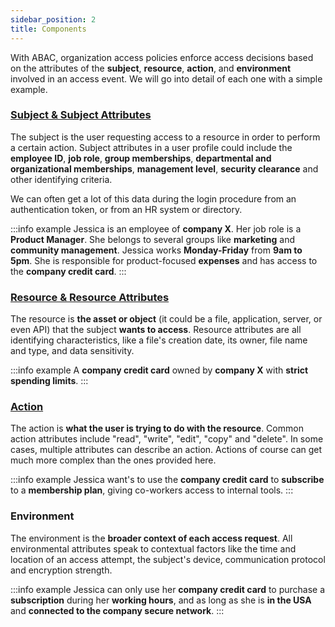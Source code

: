 ```yaml
---
sidebar_position: 2
title: Components
---
```


With ABAC, organization access policies enforce access decisions based on the attributes of the **subject**, **resource**,
**action**, and **environment** involved in an access event. We will go into detail of each one with a simple example.

### [Subject & Subject Attributes](building-abac-policy#create-user-attributes)

The subject is the user requesting access to a resource in order to perform a certain action.
Subject attributes in a user profile could include the **employee ID**, **job role**, **group memberships**,
**departmental and organizational memberships**, **management level**, **security clearance** and other
identifying criteria.

We can often get a lot of this data during the login procedure from an authentication token, or from an HR system or directory.

:::info example
Jessica is an employee of **company X**. Her job role is a **Product Manager**. She belongs to several groups like **marketing** and
**community management**. Jessica works **Monday-Friday** from **9am to 5pm**. She is responsible for product-focused **expenses** and
has access to the **company credit card**.
:::

### [Resource & Resource Attributes](building-abac-policy#create-a-new-resource)

The resource is **the asset or object** (it could be a file, application, server, or even API) that the subject **wants to access**.
Resource attributes are all identifying characteristics, like a file's creation date, its owner, file name and type, and data
sensitivity.

:::info example
A **company credit card** owned by **company X** with **strict spending limits**.
:::

### [Action](building-abac-policy#apply-permissions-to-create-an-abac-policy)

The action is **what the user is trying to do with the resource**. Common action attributes include "read", "write", "edit",
"copy" and "delete". In some cases, multiple attributes can describe an action. Actions of course can get much more complex than
the ones provided here.

:::info example
Jessica want's to use the **company credit card** to **subscribe** to a **membership plan**, giving co-workers access to internal tools.
:::

### Environment

The environment is the **broader context of each access request**. All environmental attributes speak to contextual factors
like the time and location of an access attempt, the subject's device, communication protocol and encryption strength.

:::info example
Jessica can only use her **company credit card** to purchase a **subscription** during her **working hours**, and as long
as she is **in the USA** and **connected to the company secure network**.
:::
